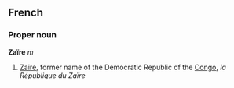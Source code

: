 ==French==
===Proper noun===
'''Zaïre''' ''m''

# [[Zaire]], former name of the Democratic Republic of the [[Congo]], ''la République du Zaïre''